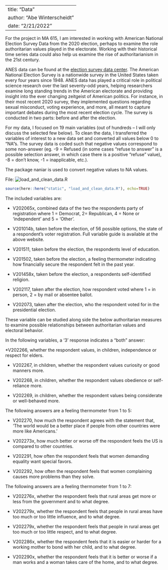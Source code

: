 
---
title: "Data"
author: "Abe Winterscheidt"
date: "2/21/2022"
---

For the project in MA 615, I am interested in working with American National Election Survey Data from the 2020 election, perhaps to examine the role authoritarian values played in the electorate. Working with their historical time series data could also help us examine the rise of authoritarianism in the 21st century.

ANES data can be found at the [election survey data center](https://electionstudies.org/data-center/2020-time-series-study/). The American National Election Survey is a nationwide survey in the United States taken every four years since 1948. ANES data has played a critical role in political science research over the last seventy-odd years, helping researchers examine long standing trends in the American electorate and providing insight into the ever changing zeitgeist of American politics. For instance, in their most recent 2020 survey, they implemented questions regarding sexual misconduct, voting experience, and more, all meant to capture important debates during the most recent election cycle. The survey is conducted in two parts: before and after the election.

For my data, I focused on 19 main variables (out of hundreds -- I will only discuss the selected few below). To clean the data, I transferred the variables of interest to a new data set and converted all values below 0 to "NA"s. The survey data is coded such that negative values correspond to some non-answer (eg. -9 = Refused (in some cases "refuse to answer" is a possible selection answer, in which case there is a positive "refuse" value), -8 = don't know, -1 = inapplicable, etc.). 

The package naniar is used to convert negative values to NA values. 

File: ![load_and_clean_data.R](/load_and_clean_data.R)
```r
source(here::here("static", "load_and_clean_data.R"), echo=TRUE)
```

The included variables are:

* V202065x, combined data of the two the respondents party of registration where 1 = Democrat, 2= Republican, 4 = None or 'independent' and 5 = 'Other'.

* V201014b, taken before the election, of 56 possible options, the state of a respondent's voter registration. Full variable guide is available at the above website.

* V201511, taken before the election, the respondents level of education.

* V201502, taken before the election, a feeling thermometer indicating how financially secure the respondent felt in the past year.

* V201458x, taken before the election, a respondents self-identified religion.

* V202117, taken after the election, how respondent voted where 1 = in person, 2 = by mail or absentee ballot.

* V202073, taken after the election, who the respondent voted for in the presidential election.

These variable can be studied along side the below authoritarian measures to examine possible relationships between authoritarian values and electoral behavior.

In the following variables, a '3' response indicates a "both" answer:

*V202266, whether the respondent values, in children, independence or respect for elders.

* V202267, in children, whether the respondent values curiosity or good manners more.

* V202268, in children, whether the respondent values obedience or self-reliance more.

* V202269, in children, whether the respondent values being considerate or well-behaved more.

The following answers are a feeling thermometer from 1 to 5:

* V202270, how much the respondent agrees with the statement that, ‘The world would be a better place if people from other countries were more like Americans.’

* V202273x, how much better or worse off the respondent feels the US is compared to other countries.
 
* V202291, how often the respondent feels that women demanding equality want special favors.

* V202292, how often the respondent feels that women complaining causes more problems than they solve.

The following answers are a feeling thermometer from 1 to 7:

* V202276x, whether the respondent feels that rural areas get more or less from the government and to what degree.

* V202279x, whether the respondent feels that people in rural areas have too much or too little influence, and to what degree.

* V202279x, whether the respondent feels that people in rural areas get too much or too little respect, and to what degree.

* V202286x, whether the respondent feels that it is easier or harder for a working mother to bond with her child, and to what degree.

* V202290x, whether the respondent feels that it is better or worse if a man works and a woman takes care of the home, and to what degree.



